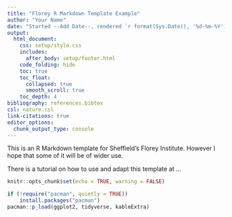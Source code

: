 ```yaml
---
title: "Florey R Markdown Template Example"
author: "Your Name"
date: "Started --Add Date--, rendered `r format(Sys.Date(), '%d-%m-%Y')`"
output:
  html_document:
    css: setup/style.css
    includes:
      after_body: setup/footer.html
    code_folding: hide
    toc: true
    toc_float:
      collapsed: true
      smooth_scroll: true
    toc_depth: 4
bibliography: references.bibtex
csl: nature.csl
link-citations: true
editor_options:
  chunk_output_type: console
---
```


This is an R Markdown template for Sheffield's Florey Institute.  However I hope that some of it will be of wider use.

There is a tutorial on how to use and adapt this template at ...

```r
knitr::opts_chunk$set(echo = TRUE, warning = FALSE)
```

```r
if (!require("pacman", quietly = TRUE))
    install.packages("pacman")
pacman::p_load(ggplot2, tidyverse, kableExtra)
```
